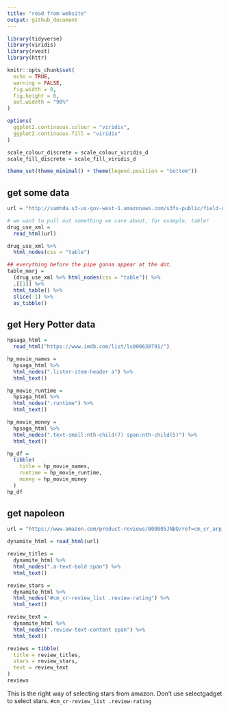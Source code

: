 ```yaml
---
title: "read from website"
output: github_document
---
```


```r

library(tidyverse)
library(viridis)
library(rvest)
library(httr)

knitr::opts_chunk$set(
  echo = TRUE,
  warning = FALSE,
  fig.width = 8,
  fig.height = 6,
  out.wideth = "90%"
)

options(
  ggplot2.continuous.colour = "viridis",
  ggplot2.continuous.fill = "viridis"
)

scale_colour_discrete = scale_colour_viridis_d
scale_fill_discrete = scale_fill_viridis_d

theme_set(theme_minimal() + theme(legend.position = "bottom"))
```

## get some data

```r
url = "http://samhda.s3-us-gov-west-1.amazonaws.com/s3fs-public/field-uploads/2k15StateFiles/NSDUHsaeShortTermCHG2015.htm"

# we want to pull out something we care about, for example, table!
drug_use_xml = 
  read_html(url)

drug_use_xml %>% 
  html_nodes(css = "table")

## everything before the pipe gonna appear at the dot.
table_marj = 
  (drug_use_xml %>% html_nodes(css = "table")) %>% 
  .[[1]] %>% 
  html_table() %>% 
  slice(-1) %>% 
  as_tibble()
```


## get Hery Potter data

```r
hpsaga_html = 
  read_html("https://www.imdb.com/list/ls000630791/")

hp_movie_names = 
  hpsaga_html %>% 
  html_nodes(".lister-item-header a") %>% 
  html_text()

hp_movie_runtime = 
  hpsaga_html %>% 
  html_nodes(".runtime") %>% 
  html_text()

hp_movie_money = 
  hpsaga_html %>% 
  html_nodes(".text-small:nth-child(7) span:nth-child(5)") %>% 
  html_text()

hp_df = 
  tibble(
    title = hp_movie_names,
    runtime = hp_movie_runtime,
    money = hp_movie_money
  )
hp_df
```


## get napoleon

```r
url = "https://www.amazon.com/product-reviews/B00005JNBQ/ref=cm_cr_arp_d_viewopt_rvwer?ie=UTF8&reviewerType=avp_only_reviews&sortBy=recent&pageNumber=1"

dynamite_html = read_html(url)

review_titles = 
  dynamite_html %>%
  html_nodes(".a-text-bold span") %>%
  html_text()

review_stars = 
  dynamite_html %>%
  html_nodes("#cm_cr-review_list .review-rating") %>%
  html_text()

review_text = 
  dynamite_html %>%
  html_nodes(".review-text-content span") %>%
  html_text()

reviews = tibble(
  title = review_titles,
  stars = review_stars,
  text = review_text
)
reviews
```

This is the right way of selecting stars from amazon. Don't use selectgadget to select 
stars. `#cm_cr-review_list .review-rating`




